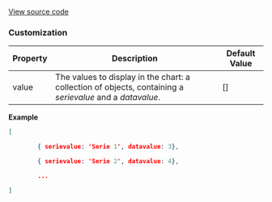 

[View source code](https://github.com/OMNIALowCode/omnia3-samples/blob/master/webcomponents/web-components/PieChart/pie-chart.js)


### Customization
| Property | Description                     | Default Value |
|----------|---------------------------------|---------------|
| value | The values to display in the chart: a collection of objects, containing a _serievalue_ and a _datavalue_. | []         |

**Example**

```json
[

        { serievalue: 'Serie 1', datavalue: 3},

        { serievalue: 'Serie 2', datavalue: 4},

        ...

]
```

<Story id="visualization-pie-chart--default" />
